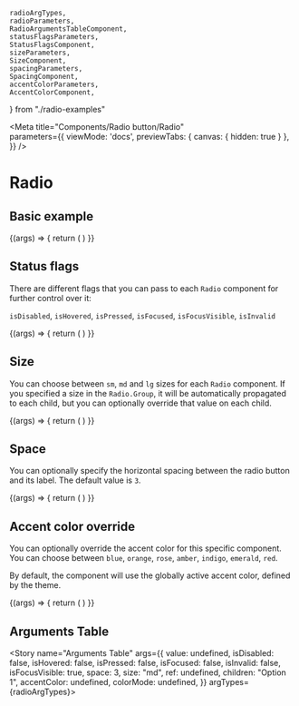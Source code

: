 	radioArgTypes,
	radioParameters, 
	RadioArgumentsTableComponent,
	statusFlagsParameters,
	StatusFlagsComponent,
	sizeParameters,
	SizeComponent,
	spacingParameters,
	SpacingComponent,
	accentColorParameters,
	AccentColorComponent,
} from "./radio-examples"

<Meta 
	title="Components/Radio button/Radio"  
	parameters={{
		viewMode: 'docs',
		previewTabs: { 
			canvas: { hidden: true } 
		},
	}}
/>

# Radio

## Basic example

<Canvas withSource="open">
	<Story
		name="Basic example"
		parameters={radioParameters}>
		{(args) => {
			return (
				<RadioArgumentsTableComponent
					isHovered={false}
					isPressed={false}
					isFocused={false}
					isInvalid={false}
					isFocusVisible={true}
					isDisabled={false} 
					size={"md"}
					value={undefined}
					children={"Option 1"}>
				</RadioArgumentsTableComponent>
			)
		}}
	</Story>
</Canvas>

## Status flags

There are different flags that you can pass to each `Radio` component for further control over it:

`isDisabled`, `isHovered`, `isPressed`, `isFocused`, `isFocusVisible`, `isInvalid`

<Canvas withSource="open">
	<Story
		name="Status flags"
		parameters={statusFlagsParameters}>
		{(args) => {
			return (
				<StatusFlagsComponent></StatusFlagsComponent>
			)
		}}
	</Story>
</Canvas>

## Size

You can choose between `sm`, `md` and `lg` sizes for each `Radio` component. If you specified a size in the `Radio.Group`, it will be automatically propagated to each child, but you can optionally override that value on each child.

<Canvas withSource="open">
	<Story
		name="Size"
		parameters={sizeParameters}>
		{(args) => {
			return (
				<SizeComponent></SizeComponent>
			)
		}}
	</Story>
</Canvas>

## Space

You can optionally specify the horizontal spacing between the radio button and its label. The default value is `3`.

<Canvas withSource="open">
	<Story
		name="Spacing"
		parameters={spacingParameters}>
		{(args) => {
			return (
				<SpacingComponent></SpacingComponent>
			)
		}}
	</Story>
</Canvas>

## Accent color override

You can optionally override the accent color for this specific component. You can choose between `blue`, `orange`, `rose`, `amber`, `indigo`, `emerald`, `red`. 

By default, the component will use the globally active accent color, defined by the theme.

<Canvas withSource="open">
	<Story
		name="Accent color override"
		parameters={accentColorParameters}>
		{(args) => {
			return (
				<AccentColorComponent></AccentColorComponent>
			)
		}}
	</Story>
</Canvas>

## Arguments Table

<Story
	name="Arguments Table"
	args={{
		value: undefined,
		isDisabled: false,
		isHovered: false,
		isPressed: false,
		isFocused: false,
		isInvalid: false,
		isFocusVisible: true,
		space: 3,
		size: "md",
		ref: undefined,
		children: "Option 1",
		accentColor: undefined,
		colorMode: undefined,
	}}
	argTypes={radioArgTypes}>
</Story>

<ArgsTable story="Arguments Table" />